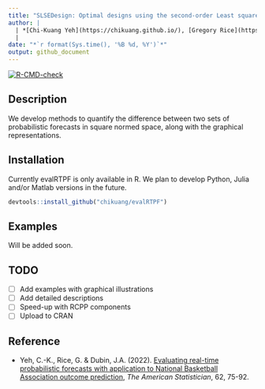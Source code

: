 ```yaml
---
title: "SLSEDesign: Optimal designs using the second-order Least squares estimator"
author: |
  | *[Chi-Kuang Yeh](https://chikuang.github.io/), [Gregory Rice](https://uwaterloo.ca/statistics-and-actuarial-science/profiles/greg-rice), [Joel A. Dubin](https://uwaterloo.ca/statistics-and-actuarial-science/profiles/joel-dubin)*
  | 
date: "*`r format(Sys.time(), '%B %d, %Y')`*"
output: github_document
---
```


<!-- badges: start -->
[![R-CMD-check](https://github.com/chikuang/evalRTPF/actions/workflows/R-CMD-check.yaml/badge.svg)](https://github.com/chikuang/evalRTPF/actions/workflows/R-CMD-check.yaml)
<!-- badges: end -->


## Description

We develop methods to quantify the difference between two sets of probabilistic forecasts in square normed space, along with the graphical representations.

## Installation

Currently evalRTPF is only available in R. We plan to develop Python, Julia and/or Matlab versions in the future.

```r
devtools::install_github("chikuang/evalRTPF")
```

## Examples

Will be added soon.

## TODO
+ [ ] Add examples with graphical illustrations
+ [ ] Add detailed descriptions
+ [ ] Speed-up with RCPP components
+ [ ] Upload to CRAN

## Reference 

* Yeh, C.-K., Rice, G. & Dubin, J.A. (2022). [Evaluating real-time probabilistic forecasts with application to National Basketball Association outcome prediction](https://www.tandfonline.com/doi/abs/10.1080/00031305.2021.1967781?journalCode=utas20), *The American Statistician*, 62, 75-92. 
